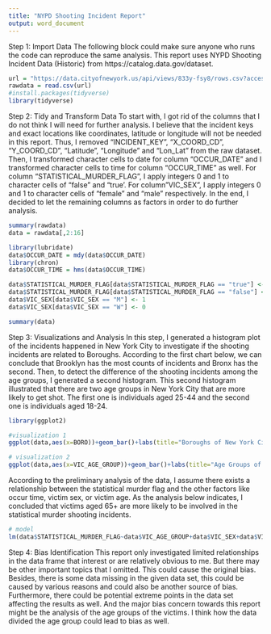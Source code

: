 ---
title: "NYPD Shooting Incident Report"
output: word_document
---

Step 1: Import Data
The following block could make sure anyone who runs the code can reproduce the same analysis. This report uses NYPD Shooting Incident Data (Historic) from https://catalog.data.gov/dataset.

```{r}
url = "https://data.cityofnewyork.us/api/views/833y-fsy8/rows.csv?accessType=DOWNLOAD"
rawdata = read.csv(url)
#install.packages(tidyverse)
library(tidyverse)
```

Step 2: Tidy and Transform Data
To start with, I got rid of the columns that I do not think I will need for further analysis. I believe that the incident keys and exact locations like coordinates, latitude or longitude will not be needed in this report. Thus, I removed “INCIDENT_KEY”, “X_COORD_CD”, “Y_COORD_CD”, “Latitude”, “Longitude” and “Lon_Lat” from the raw dataset. Then, I transformed character cells to date for column “OCCUR_DATE” and I transformed character cells to time for column “OCCUR_TIME” as well. For column “STATISTICAL_MURDER_FLAG”, I apply integers 0 and 1 to character cells of “false” and “true’. For column”VIC_SEX”, I apply integers 0 and 1 to character cells of “female” and “male” respectively. In the end, I decided to let the remaining columns as factors in order to do further analysis.
```{r}
summary(rawdata)
data = rawdata[,2:16]

library(lubridate)
data$OCCUR_DATE = mdy(data$OCCUR_DATE)
library(chron)
data$OCCUR_TIME = hms(data$OCCUR_TIME)

data$STATISTICAL_MURDER_FLAG[data$STATISTICAL_MURDER_FLAG == "true"] <- 1
data$STATISTICAL_MURDER_FLAG[data$STATISTICAL_MURDER_FLAG == "false"] <- 0
data$VIC_SEX[data$VIC_SEX == "M"] <- 1
data$VIC_SEX[data$VIC_SEX == "W"] <- 0

summary(data)

```

Step 3: Visualizations and Analysis
In this step, I generated a histogram plot of the incidents happened in New York City to investigate if the shooting incidents are related to Boroughs. According to the first chart below, we can conclude that Brooklyn has the most counts of incidents and Bronx has the second. Then, to detect the difference of the shooting incidents among the age groups, I generated a second histogram. This second histogram illustrated that there are two age groups in New York City that are more likely to get shot. The first one is individuals aged 25-44 and the second one is individuals aged 18-24.
```{r}
library(ggplot2)

#visualization 1
ggplot(data,aes(x=BORO))+geom_bar()+labs(title="Boroughs of New York City", x="Boroughs of New York City", y="Count of Incident")

# visualization 2
ggplot(data,aes(x=VIC_AGE_GROUP))+geom_bar()+labs(title="Age Groups of the Victims", x="Age Groups of the Victims", y="Count of Incident")
```

According to the preliminary analysis of the data, I assume there exists a relationship between the statistical murder flag and the other factors like occur time, victim sex, or victim age. As the analysis below indicates, I concluded that victims aged 65+ are more likely to be involved in the statistical murder shooting incidents.
```{r}
# model
lm(data$STATISTICAL_MURDER_FLAG~data$VIC_AGE_GROUP+data$VIC_SEX+data$VIC_AGE_GROUP+data$OCCUR_TIME)
```

Step 4: Bias Identification
This report only investigated limited relationships in the data frame that interest or are relatively obvious to me. But there may be other important topics that I omitted. This could cause the original bias. Besides, there is some data missing in the given data set, this could be caused by various reasons and could also be another source of bias. Furthermore, there could be potential extreme points in the data set affecting the results as well. And the major bias concern towards this report might be the analysis of the age groups of the victims. I think how the data divided the age group could lead to bias as well.

